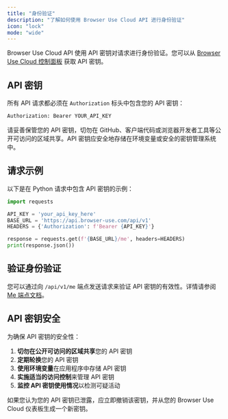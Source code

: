 ```yaml
---
title: "身份验证"
description: "了解如何使用 Browser Use Cloud API 进行身份验证"
icon: "lock"
mode: "wide"
---
```


Browser Use Cloud API 使用 API 密钥对请求进行身份验证。您可以从 [Browser Use Cloud 控制面板](https://cloud.browser-use.com/settings/api-keys) 获取 API 密钥。

## API 密钥

所有 API 请求都必须在 `Authorization` 标头中包含您的 API 密钥：

```bash
Authorization: Bearer YOUR_API_KEY
```

请妥善保管您的 API 密钥，切勿在 GitHub、客户端代码或浏览器开发者工具等公开可访问的区域共享。API 密钥应安全地存储在环境变量或安全的密钥管理系统中。

## 请求示例

以下是在 Python 请求中包含 API 密钥的示例：

```python
import requests

API_KEY = 'your_api_key_here'
BASE_URL = 'https://api.browser-use.com/api/v1'
HEADERS = {'Authorization': f'Bearer {API_KEY}'}

response = requests.get(f'{BASE_URL}/me', headers=HEADERS)
print(response.json())
```

## 验证身份验证

您可以通过向 `/api/v1/me` 端点发送请求来验证 API 密钥的有效性。详情请参阅 [Me 端点文档](/api-reference/api-v1/me)。

## API 密钥安全

为确保 API 密钥的安全性：

1. **切勿在公开可访问的区域共享**您的 API 密钥
2. **定期轮换**您的 API 密钥
3. **使用环境变量**在应用程序中存储 API 密钥
4. **实施适当的访问控制**来管理 API 密钥
5. **监控 API 密钥使用情况**以检测可疑活动

如果您认为您的 API 密钥已泄露，应立即撤销该密钥，并从您的 Browser Use Cloud 仪表板生成一个新密钥。